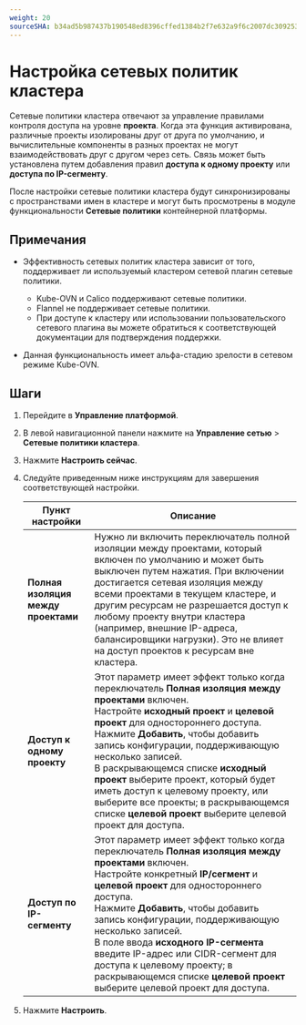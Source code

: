 ```yaml
---
weight: 20
sourceSHA: b34ad5b987437b190548ed8396cffed1384b2f7e632a9f6c2007dc30925337c3
---
```


# Настройка сетевых политик кластера

Сетевые политики кластера отвечают за управление правилами контроля доступа на уровне **проекта**. Когда эта функция активирована, различные проекты изолированы друг от друга по умолчанию, и вычислительные компоненты в разных проектах не могут взаимодействовать друг с другом через сеть. Связь может быть установлена путем добавления правил **доступа к одному проекту** или **доступа по IP-сегменту**.

После настройки сетевые политики кластера будут синхронизированы с пространствами имен в кластере и могут быть просмотрены в модуле функциональности **Сетевые политики** контейнерной платформы.

## Примечания

- Эффективность сетевых политик кластера зависит от того, поддерживает ли используемый кластером сетевой плагин сетевые политики.

  - Kube-OVN и Calico поддерживают сетевые политики.
  - Flannel не поддерживает сетевые политики.
  - При доступе к кластеру или использовании пользовательского сетевого плагина вы можете обратиться к соответствующей документации для подтверждения поддержки.

- Данная функциональность имеет альфа-стадию зрелости в сетевом режиме Kube-OVN.

## Шаги

1. Перейдите в **Управление платформой**.

2. В левой навигационной панели нажмите на **Управление сетью** > **Сетевые политики кластера**.

3. Нажмите **Настроить сейчас**.

4. Следуйте приведенным ниже инструкциям для завершения соответствующей настройки.

   | Пункт настройки                         | Описание                                                                                                                                                                                                                                                                                                                                                                                                                                                               |
   | --------------------------------------- | ------------------------------------------------------------------------------------------------------------------------------------------------------------------------------------------------------------------------------------------------------------------------------------------------------------------------------------------------------------------------------------------------------------------------------------------------------------------------ |
   | **Полная изоляция между проектами**    | Нужно ли включить переключатель полной изоляции между проектами, который включен по умолчанию и может быть выключен путем нажатия. При включении достигается сетевая изоляция между всеми проектами в текущем кластере, и другим ресурсам не разрешается доступ к любому проекту внутри кластера (например, внешние IP-адреса, балансировщики нагрузки). Это не влияет на доступ проектов к ресурсам вне кластера.                                                     |
   | **Доступ к одному проекту**            | Этот параметр имеет эффект только когда переключатель **Полная изоляция между проектами** включен.<br />Настройте **исходный проект** и **целевой проект** для одностороннего доступа.<br />Нажмите **Добавить**, чтобы добавить запись конфигурации, поддерживающую несколько записей.<br />В раскрывающемся списке **исходный проект** выберите проект, который будет иметь доступ к целевому проекту, или выберите все проекты; в раскрывающемся списке **целевой проект** выберите целевой проект для доступа. |
   | **Доступ по IP-сегменту**              | Этот параметр имеет эффект только когда переключатель **Полная изоляция между проектами** включен.<br />Настройте конкретный **IP/сегмент** и **целевой проект** для одностороннего доступа.<br />Нажмите **Добавить**, чтобы добавить запись конфигурации, поддерживающую несколько записей.<br />В поле ввода **исходного IP-сегмента** введите IP-адрес или CIDR-сегмент для доступа к целевому проекту; в раскрывающемся списке **целевой проект** выберите целевой проект для доступа.          |

5. Нажмите **Настроить**.
